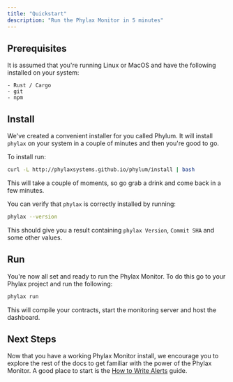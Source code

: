```yaml
---
title: "Quickstart"
description: "Run the Phylax Monitor in 5 minutes"
---
```


## Prerequisites

It is assumed that you're running Linux or MacOS and have the following installed on your system:

```text
- Rust / Cargo
- git
- npm
```

## Install

We've created a convenient installer for you called Phylum. It will install `phylax` on your system in a couple of minutes and then you're good to go.

To install run:

```bash
curl -L http://phylaxsystems.github.io/phylum/install | bash
```

This will take a couple of moments, so go grab a drink and come back in a few minutes.

You can verify that `phylax` is correctly installed by running:

```bash
phylax --version
```

This should give you a result containing `phylax Version`, `Commit SHA` and some other values.

## Run

You're now all set and ready to run the Phylax Monitor. To do this go to your Phylax project and run the following:

```bash
phylax run
```

This will compile your contracts, start the monitoring server and host the dashboard.

## Next Steps

Now that you have a working Phylax Monitor install, we encourage you to explore the rest of the docs to get familiar with the power of the Phylax Monitor. 
A good place to start is the [How to Write Alerts](guides/monitor-guide-alerts) guide.
